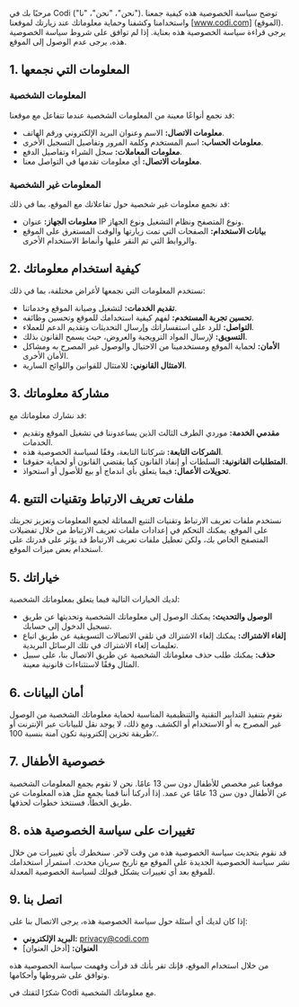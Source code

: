 مرحبًا بك في Codi ("نحن"، "نحن"، "نا"). توضح سياسة الخصوصية هذه كيفية جمعنا واستخدامنا وكشفنا وحماية معلوماتك عند زيارتك لموقعنا [www.codi.com] (الموقع). يرجى قراءة سياسة الخصوصية هذه بعناية. إذا لم توافق على شروط سياسة الخصوصية هذه، يرجى عدم الوصول إلى الموقع.

## 1. المعلومات التي نجمعها

### المعلومات الشخصية
قد نجمع أنواعًا معينة من المعلومات الشخصية عندما تتفاعل مع موقعنا:

- **معلومات الاتصال:** الاسم وعنوان البريد الإلكتروني ورقم الهاتف.
- **معلومات الحساب:** اسم المستخدم وكلمة المرور وتفاصيل التسجيل الأخرى.
- **معلومات المعاملات:** سجل الشراء وتفاصيل الدفع.
- **معلومات الاتصال:** أي معلومات تقدمها في التواصل معنا.

### المعلومات غير الشخصية
قد نجمع معلومات غير شخصية حول تفاعلاتك مع الموقع، بما في ذلك:

- **معلومات الجهاز:** عنوان IP ونوع المتصفح ونظام التشغيل ونوع الجهاز.
- **بيانات الاستخدام:** الصفحات التي تمت زيارتها والوقت المستغرق على الموقع والروابط التي تم النقر عليها وأنماط الاستخدام الأخرى.

## 2. كيفية استخدام معلوماتك

نستخدم المعلومات التي نجمعها لأغراض مختلفة، بما في ذلك:

- **تقديم الخدمات:** لتشغيل وصيانة الموقع وخدماتنا.
- **تحسين تجربة المستخدم:** لفهم كيفية استخدامك للموقع وتحسين وظائفه.
- **التواصل:** للرد على استفساراتك وإرسال التحديثات وتقديم الدعم للعملاء.
- **التسويق:** لإرسال المواد الترويجية والعروض، حيث يسمح القانون بذلك.
- **الأمان:** لحماية الموقع ومستخدمينا من الاحتيال والوصول غير المصرح به ومشاكل الأمان الأخرى.
- **الامتثال القانوني:** للامتثال للقوانين واللوائح السارية.

## 3. مشاركة معلوماتك

قد نشارك معلوماتك مع:

- **مقدمي الخدمة:** موردي الطرف الثالث الذين يساعدوننا في تشغيل الموقع وتقديم الخدمات.
- **الشركات التابعة:** شركاتنا التابعة، وفقًا لسياسة الخصوصية هذه.
- **المتطلبات القانونية:** السلطات أو إنفاذ القانون كما يقتضي القانون أو لحماية حقوقنا.
- **تحويلات الأعمال:** فيما يتعلق بأي اندماج أو بيع للأصول أو استحواذ.

## 4. ملفات تعريف الارتباط وتقنيات التتبع

نستخدم ملفات تعريف الارتباط وتقنيات التتبع المماثلة لجمع المعلومات وتعزيز تجربتك على الموقع. يمكنك التحكم في إعدادات ملفات تعريف الارتباط من خلال تفضيلات المتصفح الخاص بك، ولكن تعطيل ملفات تعريف الارتباط قد يؤثر على قدرتك على استخدام بعض ميزات الموقع.

## 5. خياراتك

لديك الخيارات التالية فيما يتعلق بمعلوماتك الشخصية:

- **الوصول والتحديث:** يمكنك الوصول إلى معلوماتك الشخصية وتحديثها عن طريق تسجيل الدخول إلى حسابك.
- **إلغاء الاشتراك:** يمكنك إلغاء الاشتراك في تلقي الاتصالات التسويقية عن طريق اتباع تعليمات إلغاء الاشتراك في تلك الرسائل البريدية.
- **حذف:** يمكنك طلب حذف معلوماتك الشخصية عن طريق الاتصال بنا، على سبيل المثال وفقًا لاستثناءات قانونية معينة.

## 6. أمان البيانات

نقوم بتنفيذ التدابير التقنية والتنظيمية المناسبة لحماية معلوماتك الشخصية من الوصول غير المصرح به أو الاستخدام أو الكشف. ومع ذلك، لا يوجد نقل للبيانات عبر الإنترنت أو طريقة تخزين إلكترونية تكون آمنة بنسبة 100٪.

## 7. خصوصية الأطفال

موقعنا غير مخصص للأطفال دون سن 13 عامًا. نحن لا نقوم بجمع المعلومات الشخصية عن الأطفال دون سن 13 عامًا عن عمد. إذا أدركنا أننا قمنا بجمع مثل هذه المعلومات عن طريق الخطأ، فسنتخذ خطوات لحذفها.

## 8. تغييرات على سياسة الخصوصية هذه

قد نقوم بتحديث سياسة الخصوصية هذه من وقت لآخر. سنخطرك بأي تغييرات من خلال نشر سياسة الخصوصية الجديدة على الموقع مع تاريخ سريان محدث. استمرار استخدامك للموقع بعد أي تغييرات يشكل قبولك لسياسة الخصوصية المعدلة.

## 9. اتصل بنا

إذا كان لديك أي أسئلة حول سياسة الخصوصية هذه، يرجى الاتصال بنا على:

- **البريد الإلكتروني:** [privacy@codi.com](mailto:privacy@codi.com)
- **العنوان:** [أدخل العنوان]

من خلال استخدام الموقع، فإنك تقر بأنك قد قرأت وفهمت سياسة الخصوصية هذه وتوافق على شروطها وأحكامها.

شكرًا لثقتك في Codi مع معلوماتك الشخصية.
